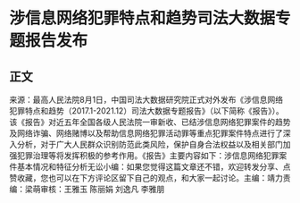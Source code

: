 # 涉信息网络犯罪特点和趋势司法大数据专题报告发布
## 正文
来源：最高人民法院8月1日，中国司法大数据研究院正式对外发布《涉信息网络犯罪特点和趋势（2017.1-2021.12）司法大数据专题报告》（以下简称《报告》）。该《报告》对近五年全国各级人民法院一审新收、已结涉信息网络犯罪案件的趋势及网络诈骗、网络赌博以及帮助信息网络犯罪活动罪等重点犯罪案件特点进行了深入分析，对于广大人民群众识别防范此类风险，保护自身合法权益以及相关部门加强犯罪治理等将发挥积极的参考作用。《报告》主要内容如下：涉信息网络犯罪案件基本情况和特征分析无讼小编：如果您觉得这篇文章还不错，欢迎转发分享、点赞收藏，您也可以在下方评论区留下自己的观点，和大家一起讨论。主编：靖力责编：梁萌审核：王雅玉 陈丽娟 刘逸凡 李雅朋